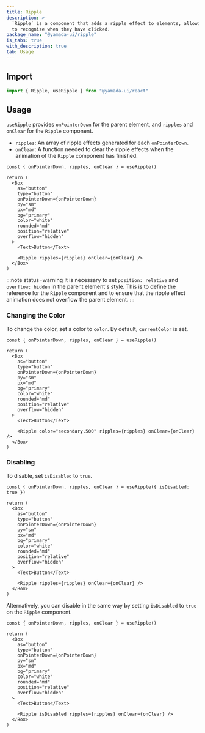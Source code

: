 ```yaml
---
title: Ripple
description: >-
  `Ripple` is a component that adds a ripple effect to elements, allowing users
  to recognize when they have clicked.
package_name: "@yamada-ui/ripple"
is_tabs: true
with_description: true
tab: Usage
---
```


## Import

```ts
import { Ripple, useRipple } from "@yamada-ui/react"
```

## Usage

`useRipple` provides `onPointerDown` for the parent element, and `ripples` and `onClear` for the `Ripple` component.

- `ripples`: An array of ripple effects generated for each `onPointerDown`.
- `onClear`: A function needed to clear the ripple effects when the animation of the `Ripple` component has finished.

```tsx functional=true
const { onPointerDown, ripples, onClear } = useRipple()

return (
  <Box
    as="button"
    type="button"
    onPointerDown={onPointerDown}
    py="sm"
    px="md"
    bg="primary"
    color="white"
    rounded="md"
    position="relative"
    overflow="hidden"
  >
    <Text>Button</Text>

    <Ripple ripples={ripples} onClear={onClear} />
  </Box>
)
```

:::note status=warning
It is necessary to set `position: relative` and `overflow: hidden` in the parent element's style. This is to define the reference for the `Ripple` component and to ensure that the ripple effect animation does not overflow the parent element.
:::

### Changing the Color

To change the color, set a color to `color`. By default, `currentColor` is set.

```tsx functional=true
const { onPointerDown, ripples, onClear } = useRipple()

return (
  <Box
    as="button"
    type="button"
    onPointerDown={onPointerDown}
    py="sm"
    px="md"
    bg="primary"
    color="white"
    rounded="md"
    position="relative"
    overflow="hidden"
  >
    <Text>Button</Text>

    <Ripple color="secondary.500" ripples={ripples} onClear={onClear} />
  </Box>
)
```

### Disabling

To disable, set `isDisabled` to `true`.

```tsx functional=true
const { onPointerDown, ripples, onClear } = useRipple({ isDisabled: true })

return (
  <Box
    as="button"
    type="button"
    onPointerDown={onPointerDown}
    py="sm"
    px="md"
    bg="primary"
    color="white"
    rounded="md"
    position="relative"
    overflow="hidden"
  >
    <Text>Button</Text>

    <Ripple ripples={ripples} onClear={onClear} />
  </Box>
)
```

Alternatively, you can disable in the same way by setting `isDisabled` to `true` on the `Ripple` component.

```tsx functional=true
const { onPointerDown, ripples, onClear } = useRipple()

return (
  <Box
    as="button"
    type="button"
    onPointerDown={onPointerDown}
    py="sm"
    px="md"
    bg="primary"
    color="white"
    rounded="md"
    position="relative"
    overflow="hidden"
  >
    <Text>Button</Text>

    <Ripple isDisabled ripples={ripples} onClear={onClear} />
  </Box>
)
```
